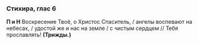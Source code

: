 ### Стихира, глас 6

**П и Н** Воскресение Твоё, о Христос Спаситель, / ангелы воспевают на небесах, / удостой же и нас на земле / с чистым сердцем // Тебя прославлять! **(Трижды.)**
